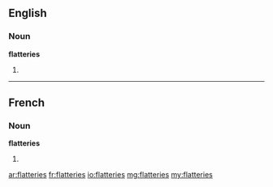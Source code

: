 ==English==

===Noun===
'''flatteries'''

# {{plural of|flattery}}

----

==French==

===Noun===
'''flatteries''' {{f}}

# {{plural of|flatterie|lang=fr}}

[[ar:flatteries]]
[[fr:flatteries]]
[[io:flatteries]]
[[mg:flatteries]]
[[my:flatteries]]